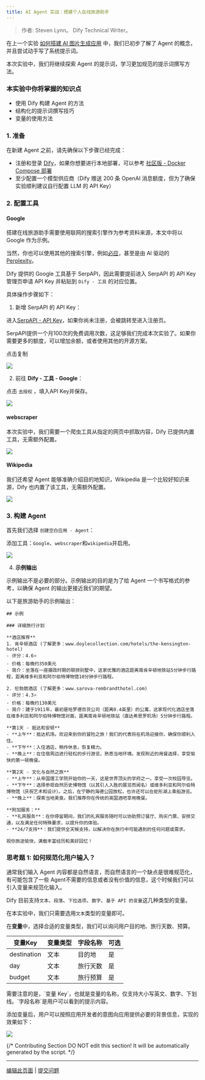```yaml
---
title: AI Agent 实战：搭建个人在线旅游助手
---
```



> 作者: Steven Lynn。 Dify Technical Writer。

在上一个实验 [如何搭建 AI 图片生成应用](build-ai-image-generation-app) 中，我们已初步了解了 Agent 的概念，并且尝试动手写了系统提示词。

本次实验中，我们将继续探索 Agent 的提示词，学习更加规范的提示词撰写方法。

### 本实验中你将掌握的知识点

* 使用 Dify 构建 Agent 的方法
* 结构化的提示词撰写技巧
* 变量的使用方法

### 1. 准备

在新建 Agent 之前，请先确保以下步骤已经完成：

* 注册和登录 [Dify](https://dify.ai)，如果你想要进行本地部署，可以参考 [社区版 - Docker Compose 部署](../../getting-started/install-self-hosted/docker-compose)
* 至少配置一个模型供应商（Dify 赠送 200 条 OpenAI 消息额度，但为了确保实验顺利建议自行配置 LLM 的 API Key）

### 2. 配置工具

#### Google

搭建在线旅游助手需要使用联网的搜索引擎作为参考资料来源，本文中将以 Google 作为示例。

当然，你也可以使用其他的搜索引擎，例如[必应](https://docs.dify.ai/zh-hans/guides/tools/tool-configuration/bing)，甚至是由 AI 驱动的 [Perplexity](https://docs.dify.ai/zh-hans/guides/tools/tool-configuration/perplexity)。

Dify 提供的 Google 工具基于 SerpAPI，因此需要提前进入 SerpAPI 的 API Key 管理页申请 API Key 并粘贴到 `Dify - 工具` 的对应位置。

具体操作步骤如下：

1. 新增 SerpAPI 的 API Key：

进入[SerpAPI - API Key](https://serpapi.com/manage-api-key)，如果你尚未注册，会被跳转至进入注册页。

SerpAPI提供一个月100次的免费调用次数，这足够我们完成本次实验了。如果你需要更多的额度，可以增加余额，或者使用其他的开源方案。

点击复制

![](https://assets-docs.dify.ai/dify-enterprise-mintlify/zh_CN/workshop/basic/cf8870ff01bfb944da7ddbd073e9cc41.png)

2. 前往 **Dify - 工具 - Google**：

点击 `去授权` ，填入API Key并保存。

![](https://assets-docs.dify.ai/dify-enterprise-mintlify/zh_CN/workshop/basic/e9726a2e68cbe8f957f8394b5ca47049.png)

#### webscraper

本次实验中，我们需要一个爬虫工具从指定的网页中抓取内容，Dify 已提供内置工具，无需额外配置。

![](https://assets-docs.dify.ai/dify-enterprise-mintlify/zh_CN/workshop/basic/516c649bc0d8f2d1c81ba8b5bb28638c.png)

#### Wikipedia

我们还希望 Agent 能够准确介绍目的地知识，Wikipedia 是一个比较好知识来源，Dify 也内置了该工具，无需额外配置。

![](https://assets-docs.dify.ai/dify-enterprise-mintlify/zh_CN/workshop/basic/53ebce24e49543b83d6c5581525d4e30.png)

### 3. 构建 Agent

首先我们选择 `创建空白应用 - Agent`：

添加工具：`Google`、`webscraper`和`wikipedia`并启用。

![](https://assets-docs.dify.ai/dify-enterprise-mintlify/zh_CN/workshop/basic/6799204e6259ab41f22f85e285466c22.png)

4. **示例输出**

示例输出不是必要的部分。示例输出的目的是为了给 Agent 一个书写格式的参考，以确保 Agent 的输出更接近我们的期望。

以下是旅游助手的示例输出：

```
## 示例

### 详细旅行计划

**酒店推荐**
1. 肯辛顿酒店 (了解更多：www.doylecollection.com/hotels/the-kensington-hotel)
- 评分：4.6⭐
- 价格：每晚约350美元
- 简介：坐落在一座摄政时期的联排别墅中，这家优雅的酒店距离南肯辛顿地铁站5分钟步行路程，距离维多利亚和阿尔伯特博物馆10分钟步行路程。

2. 伦勃朗酒店 (了解更多：www.sarova-rembrandthotel.com)
- 评分：4.3⭐
- 价格：每晚约130美元
- 简介：建于1911年，最初是哈罗德百货公司（距离0.4英里）的公寓，这家现代化酒店坐落在维多利亚和阿尔伯特博物馆对面，距离南肯辛顿地铁站（直达希思罗机场）5分钟步行路程。

**第1天 - 抵达和安顿**
- **上午**：抵达机场。欢迎来到你的冒险之旅！我们的代表将在机场迎接你，确保你顺利入住。
- **下午**：入住酒店，稍作休息，恢复精力。
- **晚上**：在住宿周边进行轻松的步行游览，熟悉当地环境。发现附近的用餐选择，享受愉快的第一顿晚餐。

**第2天 - 文化与自然之旅**
- **上午**：从帝国理工学院开始你的一天，这是世界顶尖的学府之一。享受一次校园导览。
- **下午**：选择参观自然历史博物馆（以其引人入胜的展览而闻名）或维多利亚和阿尔伯特博物馆（庆祝艺术和设计）。之后，在宁静的海德公园放松，也许还可以在蛇形湖上乘船游览。
- **晚上**：探索当地美食。我们推荐你在传统的英国酒吧享用晚餐。

**附加服务：**
- **礼宾服务**：在你停留期间，我们的礼宾服务随时可以协助预订餐厅、购买门票、安排交通，以及满足任何特殊要求，以提升你的体验。
- **24/7支持**：我们提供全天候支持，以解决你在旅行中可能遇到的任何问题或需求。

祝你旅途愉快，满载丰富经历和美好回忆！
```

### 思考题 1: 如何规范化用户输入？

通常我们输入 Agent 内容都是自然语言，而自然语言的一个缺点是很难规范化，有可能包含了一些 Agent不需要的信息或者没有价值的信息，这个时候我们可以引入变量来规范化输入。

Dify 目前支持`文本`、`段落`、`下拉选项`、`数字`、`基于 API 的变量`这几种类型的变量。

在本实验中，我们只需要选用`文本`类型的变量即可。

在**变量**中，选择合适的变量类型，我们可以询问用户目的地、旅行天数、预算。

<table>
  <thead>
    <tr>
      <th>变量Key</th>
      <th>变量类型</th>
      <th>字段名称</th>
      <th>可选</th>
    </tr>
  </thead>
  <tbody>
    <tr>
      <td>destination</td>
      <td>文本</td>
      <td>目的地</td>
      <td>是</td>
    </tr>
    <tr>
      <td>day</td>
      <td>文本</td>
      <td>旅行天数</td>
      <td>是</td>
    </tr>
    <tr>
      <td>budget</td>
      <td>文本</td>
      <td>旅行预算</td>
      <td>是</td>
    </tr>
  </tbody>
</table>
需要注意的是，`变量 Key`，也就是变量的名称，仅支持大小写英文、数字、下划线。`字段名称`是用户可以看到的提示内容。

添加变量后，用户可以按照应用开发者的意图向应用提供必要的背景信息，实现的效果如下：

![](https://assets-docs.dify.ai/dify-enterprise-mintlify/zh_CN/workshop/basic/927260e8e6198b98f3b9406f856c0240.png)

{/*
Contributing Section
DO NOT edit this section!
It will be automatically generated by the script.
*/}

---

[编辑此页面](https://github.com/langgenius/dify-docs/edit/main/zh-hans/workshop/basic/travel-assistant.mdx) | [提交问题](https://github.com/langgenius/dify-docs/issues/new?title=文档问题%3A%20l-assist&body=%23%23%20问题描述%0A%3C%21--%20请简要描述您发现的问题%20--%3E%0A%0A%23%23%20页面链接%0Ahttps%3A%2F%2Fgithub.com%2Flanggenius%2Fdify-docs%2Fblob%2Fmain%2Fzh-hans/workshop/basic%2Ftravel-assistant.mdx%0A%0A%23%23%20建议修改%0A%3C%21--%20如果有具体的修改建议，请在此说明%20--%3E%0A%0A%3C%21--%20感谢您对文档质量的关注！%20--%3E)

